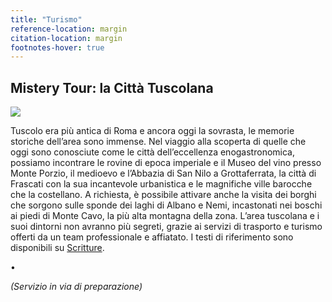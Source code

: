 ```yaml
---
title: "Turismo"
reference-location: margin
citation-location: margin
footnotes-hover: true
---
```


## Mistery Tour: la Città Tuscolana

![](images/immagini_varie/cattedrale-carnevale.jpeg){fig-align="center"}

Tuscolo era più antica di Roma e ancora oggi la sovrasta, le memorie storiche dell'area sono immense. Nel viaggio alla scoperta di quelle che oggi sono conosciute come le città dell’eccellenza enogastronomica, possiamo incontrare le rovine di epoca imperiale e il Museo del vino presso Monte Porzio, il medioevo e l’Abbazia di San Nilo a Grottaferrata, la città di Frascati con la sua incantevole urbanistica e le magnifiche ville barocche che la costellano. A richiesta, è possibile attivare anche la visita dei borghi che sorgono sulle sponde dei laghi di Albano e Nemi, incastonati nei boschi ai piedi di Monte Cavo, la più alta montagna della zona. L’area tuscolana e i suoi dintorni non avranno più segreti, grazie ai servizi di trasporto e turismo offerti da un team professionale e affiatato. I testi di riferimento sono disponibili su [Scritture](https://grandtour.shop/scritture.html).

•

*(Servizio in via di preparazione)*
